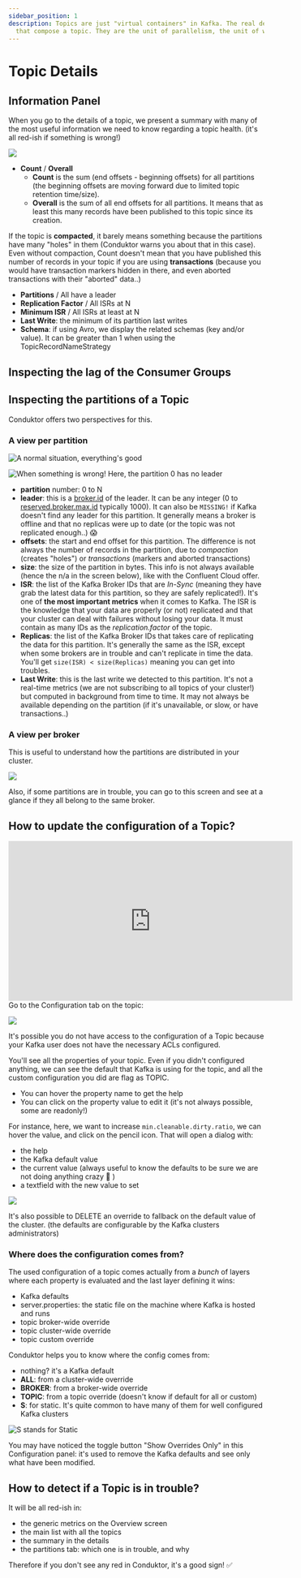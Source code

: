 ```yaml
---
sidebar_position: 1
description: Topics are just "virtual containers" in Kafka. The real deal is the partitions
  that compose a topic. They are the unit of parallelism, the unit of work.
---
```



# Topic Details

## Information Panel

When you go to the details of a topic, we present a summary with many of the most useful information we need to know regarding a topic health. (it's all red-ish if something is wrong!)

![](<../assets/screenshot-2020-06-25-at-15.07.08 (1).png>)

- **Count** / **Overall**
  - **Count** is the sum (end offsets - beginning offsets) for all partitions (the beginning offsets are moving forward due to limited topic retention time/size).
  - **Overall** is the sum of all end offsets for all partitions. It means that as least this many records have been published to this topic since its creation.

<InfoBox type="warning">

If the topic is <strong>compacted</strong>, it barely means something because the partitions have many "holes" in them (Conduktor warns you about that in this case).
Even without compaction, Count doesn't mean that you have published this number of records in your topic if you are using **transactions** (because you would have transaction markers hidden in there, and even aborted transactions with their "aborted" data..)

  </InfoBox>

- **Partitions** / All have a leader
- **Replication Factor** / All ISRs at N
- **Minimum ISR** / All ISRs at least at N
- **Last Write**: the minimum of its partition last writes
- **Schema**: if using Avro, we display the related schemas (key and/or value). It can be greater than 1 when using the TopicRecordNameStrategy

## Inspecting the lag of the Consumer Groups

## Inspecting the partitions of a Topic

Conduktor offers two perspectives for this.

### A view per partition

![A normal situation, everything's good](../assets/screenshot-2020-09-19-at-22.25.57.png)

![When something is wrong! Here, the partition 0 has no leader](../assets/screenshot-2020-11-05-at-09.13.02.png)

- **partition** number: 0 to N
- **leader**: this is a [broker.id](https://kafka.apache.org/documentation/#broker.id) of the leader. It can be any integer (0 to [reserved.broker.max.id](https://kafka.apache.org/documentation/#reserved.broker.max.id) typically 1000). It can also be `MISSING!` if Kafka doesn't find any leader for this partition. It generally means a broker is offline and that no replicas were up to date (or the topic was not replicated enough..) 😱
- **offsets**: the start and end offset for this partition. The difference is not always the number of records in the partition, due to _compaction_ (creates "holes") or _transactions_ (markers and aborted transactions)
- **size**: the size of the partition in bytes. This info is not always available (hence the n/a in the screen below), like with the Confluent Cloud offer.
- **ISR**: the list of the Kafka Broker IDs that are _In-Sync_ (meaning they have grab the latest data for this partition, so they are safely replicated!). It's one of **the most important metrics** when it comes to Kafka. The ISR is the knowledge that your data are properly (or not) replicated and that your cluster can deal with failures without losing your data. It must contain as many IDs as the _replication.factor_ of the topic.
- **Replicas**: the list of the Kafka Broker IDs that takes care of replicating the data for this partition. It's generally the same as the ISR, except when some brokers are in trouble and can't replicate in time the data. You'll get `size(ISR) < size(Replicas)` meaning you can get into troubles.
- **Last Write**: this is the last write we detected to this partition. It's not a real-time metrics (we are not subscribing to all topics of your cluster!) but computed in background from time to time. It may not always be available depending on the partition (if it's unavailable, or slow, or have transactions..)

### A view per broker

This is useful to understand how the partitions are distributed in your cluster.&#x20;

![](../assets/screenshot-2020-09-19-at-22.26.41.png)

<InfoBox type="warning">
  Also, if some partitions are in trouble, you can go to this screen and see at a glance if they all
  belong to the same broker.
</InfoBox>

## How to update the configuration of a Topic?

<iframe
  width="560"
  height="315"
  src="https://www.youtube.com/embed/r1FJVLEym-Y"
  title="YouTube video player"
  frameborder="0"
  allow="accelerometer; autoplay; clipboard-write; encrypted-media; gyroscope; picture-in-picture"
  allowfullscreen
></iframe>
Go to the Configuration tab on the topic:

![](../assets/screenshot-2020-09-20-at-21.57.51.png)

<InfoBox type="danger">
  It's possible you do not have access to the configuration of a Topic because your Kafka user does
  not have the necessary ACLs configured.
</InfoBox>

You'll see all the properties of your topic. Even if you didn't configured anything, we can see the default that Kafka is using for the topic, and all the custom configuration you did are flag as TOPIC.

- You can hover the property name to get the help
- You can click on the property value to edit it (it's not always possible, some are readonly!)

For instance, here, we want to increase `min.cleanable.dirty.ratio`, we can hover the value, and click on the pencil icon. That will open a dialog with:

- the help
- the Kafka default value
- the current value (always useful to know the defaults to be sure we are not doing anything crazy 🤭 )
- a textfield with the new value to set

![](../assets/screenshot-2020-09-20-at-22.00.29.png)

<InfoBox type="success">
  It's also possible to DELETE an override to fallback on the default value of the cluster. (the
  defaults are configurable by the Kafka clusters administrators)
</InfoBox>

### Where does the configuration comes from?

The used configuration of a topic comes actually from a _bunch_ of layers where each property is evaluated and the last layer defining it wins:

- Kafka defaults
- server.properties: the static file on the machine where Kafka is hosted and runs
- topic broker-wide override
- topic cluster-wide override
- topic custom override

Conduktor helps you to know where the config comes from:

- nothing? it's a Kafka default
- **ALL**: from a cluster-wide override
- **BROKER**: from a broker-wide override
- **TOPIC**: from a topic override (doesn't know if default for all or custom)
- **S**: for static. It's quite common to have many of them for well configured Kafka clusters

![S stands for Static](../assets/screenshot-2020-09-20-at-22.05.30.png)

<InfoBox type="success">
  You may have noticed the toggle button "Show Overrides Only" in this Configuration panel: it's
  used to remove the Kafka defaults and see only what have been modified.
</InfoBox>

## How to detect if a Topic is in trouble?

It will be all red-ish in:

- the generic metrics on the Overview screen
- the main list with all the topics
- the summary in the details
- the partitions tab: which one is in trouble, and why

Therefore if you don't see any red in Conduktor, it's a good sign! ✅
